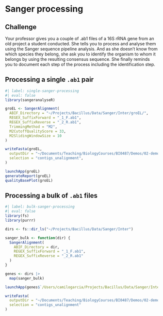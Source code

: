 # Sanger processing

::: {.callout-warning}
## Challenge {.unnumbered}
Your professor gives you a couple of .ab1 files of a 16S rRNA gene from an old project a student conducted. She tells you to process and analyse them using the Sanger sequence pipeline analysis. And as she doesn't know from which species they belong, she ask you to identify the organism to whom it belongs by using the resulting consensus sequence. She finally reminds you to document each step of the process including the identification step.

:::

## Processing a single `.ab1` pair {.unnumbered}

```r
#| label: single-sanger-processing
#| eval: false
library(sangeranalyseR)

groEL <- SangerAlignment(
  ABIF_Directory = "~/Projects/Bacillus/Data/Sanger/Inter/groEL/",
  REGEX_SuffixForward = "_1_F.ab1",
  REGEX_SuffixReverse = "_2_R.ab1",
  TrimmingMethod = "M2",
  M2CutoffQualityScore = 33,
  M2SlidingWindowSize = 10
)

writeFasta(groEL,
  outputDir = "~/Documents/Teaching/BiologyCourses/BI0487/Demos/02-demo-sangeranalysis",
  selection = "contigs_unalignment",
)

launchApp(groEL)
generateReport(groEL)
qualityBasePlot(groEL)
```

## Processing a bulk of `.ab1` files {.unnumbered}

```r
#| label: bulk-sanger-processing
#| eval: false
library(fs)
library(purrr)

dirs <- fs::dir_ls("~/Projects/Bacillus/Data/Sanger/Inter")

sanger_bulk <- function(dir) {
  SangerAlignment(
    ABIF_Directory = dir,
    REGEX_SuffixForward = "_1_F.ab1",
    REGEX_SuffixReverse = "_2_R.ab1"
  )
}

genes <- dirs |> 
  map(sanger_bulk)

launchApp(genes$`/Users/camilogarcia/Projects/Bacillus/Data/Sanger/Inter/gyrA`)

writeFasta(
  outputDir = "~/Documents/Teaching/BiologyCourses/BI0487/Demos/02-demo-sangeranalysis",
  selection = "contigs_unalignment"
)

```
